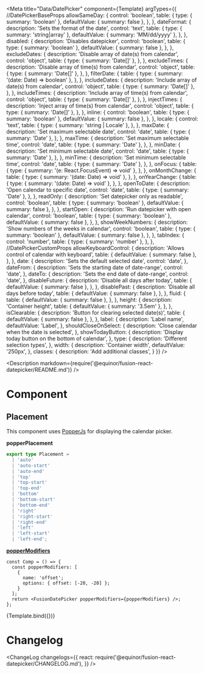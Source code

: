 
<Meta title="Data/DatePicker" component={Template} argTypes={{
  //DatePickerBaseProps
  allowSameDay: {
    control: 'boolean',
    table: {
      type: { summary: 'boolean' },
      defaultValue: { summary: false },
    },
  },
  dateFormat: {
    description: 'Sets the format of the date',
    control: 'text',
    table: {
      type: { summary: 'string|array' },
      defaultValue: { summary: 'MM/dd/yyyy' },
    },
  },
  disabled: {
    description: 'Disables datepicker',
    control: 'boolean',
    table: {
      type: { summary: 'boolean' },
      defaultValue: { summary: false },
    },
  },
  excludeDates: {
    description: 'Disable array of date(s) from calendar',
    control: 'object',
    table: {
      type: { summary: 'Date[]' },
    },
  },
  excludeTimes: {
    description: 'Disable array of time(s) from calendar',
    control: 'object',
    table: {
      type: { summary: 'Date[]' },
    },
  },
  filterDate: {
    table: {
      type: { summary: '(date: Date) => boolean' },
    },
  },
  includeDates: {
    description: 'Include array of date(s) from calendar',
    control: 'object',
    table: {
      type: { summary: 'Date[]' },
    },
  },
  includeTimes: {
    description: 'Include array of time(s) from calendar',
    control: 'object',
    table: {
      type: { summary: 'Date[]' },
    },
  },
  injectTimes: {
    description: 'Inject array of time(s) from calendar',
    control: 'object',
    table: {
      type: { summary: 'Date[]' },
    },
  },
  inline: {
    control: 'boolean',
    table: {
      type: { summary: 'boolean' },
      defaultValue: { summary: false },
    },
  },
  locale: {
    control: 'text',
    table: {
      type: { summary: 'string | Locale' },
    },
  },
  maxDate: {
    description: 'Set maximum selectable date',
    control: 'date',
    table: {
      type: { summary: 'Date' },
    },
  },
  maxTime: {
    description: 'Set maximum selectable time',
    control: 'date',
    table: {
      type: { summary: 'Date' },
    },
  },
  minDate: {
    description: 'Set minimum selectable date',
    control: 'date',
    table: {
      type: { summary: 'Date' },
    },
  },
  minTime: {
    description: 'Set minimum selectable time',
    control: 'date',
    table: {
      type: { summary: 'Date' },
    },
  },
  onFocus: {
    table: {
      type: { summary: '(e: React.FocusEvent<HTMLInputElement>) => void' },
    },
  },
  onMonthChange: {
    table: {
      type: { summary: '(date: Date) => void' },
    },
  },
  onYearChange: {
    table: {
      type: { summary: '(date: Date) => void' },
    },
  },
  openToDate: {
    description: 'Open calendar to specific date',
    control: 'date',
    table: {
      type: { summary: 'Date' },
    },
  },
  readOnly: {
    description: 'Set datepicker only as readable',
    control: 'boolean',
    table: {
      type: { summary: 'boolean' },
      defaultValue: { summary: false },
    },
  },
  startOpen: {
    description: 'Run datepicker with open calendar',
    control: 'boolean',
    table: {
      type: { summary: 'boolean' },
      defaultValue: { summary: false },
    },
  },
  showWeekNumbers: {
    description: 'Show numbers of the weeks in calendar',
    control: 'boolean',
    table: {
      type: { summary: 'boolean' },
      defaultValue: { summary: false },
    },
  },
  tabIndex: {
    control: 'number',
    table: {
      type: { summary: 'number' },
    },
  },
  //DatePickerCustomProps
  allowKeyboardControl: {
    description: 'Allows control of calendar with keyboard',
    table: {
      defaultValue: { summary: false },
    },
  },
  date: {
    description: 'Sets the default selected date',
    control: 'date',
  },
  dateFrom: {
    description: 'Sets the starting date of date-range',
    control: 'date',
  },
  dateTo: {
    description: 'Sets the end date of date-range',
    control: 'date',
  },
  disableFuture: {
    description: 'Disable all days after today',
    table: {
      defaultValue: { summary: false },
    },
  },
  disablePast: {
    description: 'Disable all days before today',
    table: {
      defaultValue: { summary: false },
    },
  },
  fluid: {
    table: {
      defaultValue: { summary: false },
    },
  },
  height: {
    description: 'Container height',
    table: {
      defaultValue: { summary: '3.5em' },
    },
  },
  isClearable: {
    description: 'Button for clearing selected date(s)',
    table: {
      defaultValue: { summary: false },
    },
  },
  label: {
    description: 'Label name',
    defaultValue: 'Label',
  },
  shouldCloseOnSelect: {
    description: 'Close calendar when the date is selected',
  },
  showTodayButton: {
    description: 'Display today button on the bottom of calendar',
  },
  type: {
    description: 'Different selection types',
  },
  width: {
    description: 'Container width',
    defaultValue: '250px',
  },
  classes: {
    description: 'Add additional classes',
  }
}} />

<Description markdown={require('@equinor/fusion-react-datepicker/README.md')} />

# Component

## Placement

This component uses [PopperJs](https://popper.js.org/) for displaying the calendar picker.

**popperPlacement**

```ts
export type Placement =
  | 'auto'
  | 'auto-start'
  | 'auto-end'
  | 'top'
  | 'top-start'
  | 'top-end'
  | 'bottom'
  | 'bottom-start'
  | 'bottom-end'
  | 'right'
  | 'right-start'
  | 'right-end'
  | 'left'
  | 'left-start'
  | 'left-end';
```

**[popperModifiers](https://popper.js.org/docs/v2/modifiers/)**

```tsx
const Comp = () => {
  const popperModifiers: [
    {
      name: 'offset';
      options: { offset: [-20, -20] };
    }
  ];
  return <FusionDatePicker popperModifiers={popperModifiers} />;
};
```


<StoryExample storyId="examples-button-link--custom" showSource/>

<Canvas>
  <Story name="DatePicker" args={{
    divHeight: 400
  }}>
      {Template.bind({})}
  </Story>
  
</Canvas>

<ArgsTable story="DatePicker" />

# Changelog

<ChangeLog
  changelogs={{
    react: require('@equinor/fusion-react-datepicker/CHANGELOG.md'),
  }}
/>
